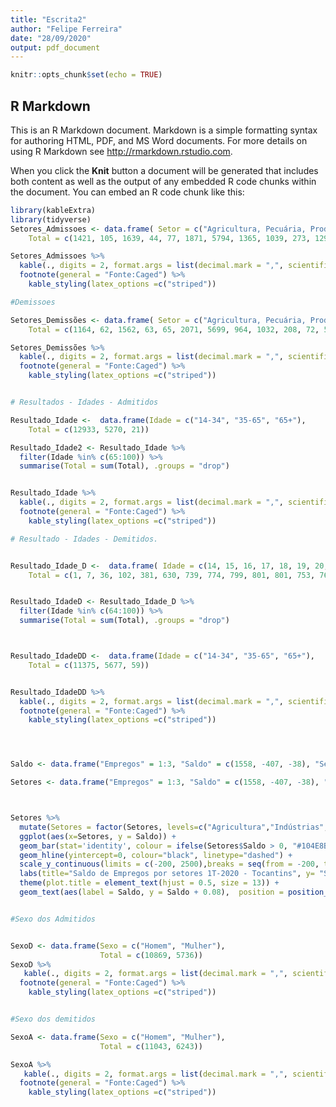 ```yaml
---
title: "Escrita2"
author: "Felipe Ferreira"
date: "28/09/2020"
output: pdf_document
---
```


```r
knitr::opts_chunk$set(echo = TRUE)
```

## R Markdown

This is an R Markdown document. Markdown is a simple formatting syntax for authoring HTML, PDF, and MS Word documents. For more details on using R Markdown see <http://rmarkdown.rstudio.com>.

When you click the **Knit** button a document will be generated that includes both content as well as the output of any embedded R code chunks within the document. You can embed an R code chunk like this:

```r
library(kableExtra)
library(tidyverse)
Setores_Admissoes <- data.frame( Setor = c("Agricultura, Pecuária, Produção Florestal, Pesca e Aquicultura", "Indústrias Extrativas", "Indústrias de Transformação", "Eletricidade e Gás", "Água, Esgoto, Atividades de Gestão de Resíduos e Descontaminação", "Construção", "Comércio, Reparação de Veículos Automotores e Motocicletas", "Transporte, Armazenagem e Correio", "Alojamento e Alimentação", "Informação e Comunicação", "Atividades Financeiras, de Seguros e Serviços Relacionados", "Atividades Imobiliárias", "Atividades Profissionais, Científicas e Técnicas", "Atividades Administrativas e Serviços Complementares", "Administração Pública, Defesa e Seguridade Social", "Educação", "Saúde Humana e Serviços Sociais", "Artes, Cultura, Esporte e Recreação", "Outras Atividades de Serviços"), 
    Total = c(1421, 105, 1639, 44, 77, 1871, 5794, 1365, 1039, 273, 129, 64, 719, 1453, 5, 873, 720, 94, 436))

Setores_Admissoes %>%
  kable(., digits = 2, format.args = list(decimal.mark = ",", scientific = FALSE), "latex") %>% 
  footnote(general = "Fonte:Caged") %>% 
    kable_styling(latex_options =c("striped"))

#Demissoes

Setores_Demissões <- data.frame( Setor = c("Agricultura, Pecuária, Produção Florestal, Pesca e Aquicultura", "Indústrias Extrativas", "Indústrias de Transformação", "Eletricidade e Gás", "Água, Esgoto, Atividades de Gestão de Resíduos e Descontaminação", "Construção", "Comércio, Reparação de Veículos Automotores e Motocicletas", "Transporte, Armazenagem e Correio", "Alojamento e Alimentação", "Informação e Comunicação", "Atividades Financeiras, de Seguros e Serviços Relacionados", "Atividades Imobiliárias", "Atividades Profissionais, Científicas e Técnicas", "Atividades Administrativas e Serviços Complementares", "Administração Pública, Defesa e Seguridade Social", "Educação", "Saúde Humana e Serviços Sociais", "Artes, Cultura, Esporte e Recreação", "Outras Atividades de Serviços"), 
    Total = c(1164, 62, 1562, 63, 65, 2071, 5699, 964, 1032, 208, 72, 57, 511, 1351, 3565,565, 547, 64, 448))

Setores_Demissões %>%
  kable(., digits = 2, format.args = list(decimal.mark = ",", scientific = FALSE), "latex") %>% 
  footnote(general = "Fonte:Caged") %>% 
    kable_styling(latex_options =c("striped"))


# Resultados - Idades - Admitidos

Resultado_Idade <-  data.frame(Idade = c("14-34", "35-65", "65+"), 
    Total = c(12933, 5270, 21))

Resultado_Idade2 <- Resultado_Idade %>% 
  filter(Idade %in% c(65:100)) %>% 
  summarise(Total = sum(Total), .groups = "drop")


Resultado_Idade %>%
  kable(., digits = 2, format.args = list(decimal.mark = ",", scientific = FALSE), "latex") %>% 
  footnote(general = "Fonte:Caged") %>% 
    kable_styling(latex_options =c("striped"))

# Resultado - Idades - Demitidos.


Resultado_Idade_D <-  data.frame( Idade = c(14, 15, 16, 17, 18, 19, 20, 21, 22, 23, 24, 25, 26, 27, 28, 29, 30, 31, 32, 33, 34, 35, 36, 37, 38, 39, 40, 41, 42, 43, 44, 45, 46, 47, 48, 49, 50, 51, 52, 53, 54, 55, 56, 57, 58, 59, 60, 61, 62, 63, 64, 65, 66, 67, 68, 69, 70,71,72), 
    Total = c(1, 7, 36, 102, 381, 630, 739, 774, 799, 801, 801, 753, 765, 682, 690, 653, 582, 537, 608, 540, 494, 464, 465, 427, 402, 332, 326, 294, 276, 263, 230, 251, 172, 152, 125, 137, 112, 110, 93, 78, 73, 83, 62, 55, 42, 42, 32, 28, 28, 14, 15, 11, 11, 9, 6, 2, 1, 2, 2))


Resultado_IdadeD <- Resultado_Idade_D %>% 
  filter(Idade %in% c(64:100)) %>% 
  summarise(Total = sum(Total), .groups = "drop")



Resultado_IdadeDD <-  data.frame(Idade = c("14-34", "35-65", "65+"), 
    Total = c(11375, 5677, 59))


Resultado_IdadeDD %>%
  kable(., digits = 2, format.args = list(decimal.mark = ",", scientific = FALSE), "latex") %>% 
  footnote(general = "Fonte:Caged") %>% 
    kable_styling(latex_options =c("striped"))




Saldo <- data.frame("Empregos" = 1:3, "Saldo" = c(1558, -407, -38), "Setores" = c("14-34", "35-64", "65+"))

Setores <- data.frame("Empregos" = 1:3, "Saldo" = c(1558, -407, -38), "Setores" = c("14-34", "35-64", "65+"))



Setores %>%
  mutate(Setores = factor(Setores, levels=c("Agricultura","Indústrias", "Construção", "Comércio", "Serviços"))) %>%
  ggplot(aes(x=Setores, y = Saldo)) + 
  geom_bar(stat='identity', colour = ifelse(Setores$Saldo > 0, "#104E8B", "#8b1010"), fill = ifelse(Setores$Saldo > 0, "#104E8B", "#8B1010")) + theme_classic() +
  geom_hline(yintercept=0, colour="black", linetype="dashed") + 
  scale_y_continuous(limits = c(-200, 2500),breaks = seq(from = -200, to = 2500, by = 1000)) + 
  labs(title="Saldo de Empregos por setores 1T-2020 - Tocantins", y= "Saldo de empregos", x= " ", caption = "Fonte: Ministério do Trabalho \n Elaborado por Amanda Vargas, Felipe Ferreira, Lara Resende e Gabrielle Dias - PET Economia") + 
  theme(plot.title = element_text(hjust = 0.5, size = 13)) +  
  geom_text(aes(label = Saldo, y = Saldo + 0.08),  position = position_dodge(0.9), vjust = 0.1)


#Sexo dos Admitidos


SexoD <- data.frame(Sexo = c("Homem", "Mulher"),
                    Total = c(10869, 5736))
SexoD %>% 
   kable(., digits = 2, format.args = list(decimal.mark = ",", scientific = FALSE), "latex") %>% 
  footnote(general = "Fonte:Caged") %>% 
    kable_styling(latex_options =c("striped"))


#Sexo dos demitidos

SexoA <- data.frame(Sexo = c("Homem", "Mulher"),
                    Total = c(11043, 6243))

SexoA %>% 
   kable(., digits = 2, format.args = list(decimal.mark = ",", scientific = FALSE), "latex") %>% 
  footnote(general = "Fonte:Caged") %>% 
    kable_styling(latex_options =c("striped"))


```





